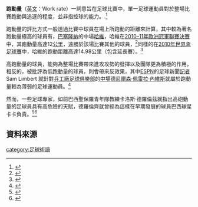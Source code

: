 {{noteTA
|G1=football|1=zh-hans:哈维;zh-hk:沙維;zh-tw:哈維;
}}
'''跑動量'''（[[英文|英文]]：Work rate）一詞意旨在足球比賽中，單一足球運動員對於整場比賽跑動與追逐的程度，並非指控球的能力。.<ref>{{cite news|url=http://oed.com/view/Entry/230216?redirectedFrom=work%20rate|title=Definition for work rate, n.|date=30 March 2011|accessdate=15 June 2011|publisher=[[Oxford_English_Dictionary_Online|Oxford English Dictionary Online]]}}</ref>

跑動量的評比方式一般透過比賽中球員在場上所跑動的距離來計算，其中較為著名跑動量極高的球員有，[[巴塞罗那足球俱乐部|巴塞隆納]]的中場[[哈維|哈維]]，哈維在[[2010–11年歐洲冠軍聯賽|2010–11年歐洲冠軍聯賽]][[2011年歐洲冠軍聯賽決賽|決賽]]中，其跑動量高達12[[公里|公里]]，遠勝於該場比賽其他的球員，<ref>{{cite news|url=http://www.bbc.co.uk/blogs/thefootballtacticsblog/2011/05/barcelona_provide_a_coachs_dre.html|title=Barcelona provide a coach's dream|date=30 May 2011|accessdate=15 June 2011|publisher=[[BBC_Sport|BBC Sport]]|archive-date=2016-03-06|archive-url=https://web.archive.org/web/20160306122941/http://www.bbc.co.uk/blogs/thefootballtacticsblog/2011/05/barcelona_provide_a_coachs_dre.html|dead-url=no}}</ref>同樣的在[[2010年世界盃足球賽|2010年世界盃足球賽]]中，哈維的跑動距離高達14.98公里（包含延長賽）。<ref>{{cite news|url=http://www.fifa.com/mm/document/tournament/competition/01/27/28/20/64_0711_ned-esp_playersheatmap.pdf|title=2010 FIFA World Cup South Africa Players Heat Map|date=11 July 2010|accessdate=15 June 2011|publisher=[[FIFA.com|FIFA.com]]|archive-date=2015-09-24|archive-url=https://web.archive.org/web/20150924182806/http://www.fifa.com/mm/document/tournament/competition/01/27/28/20/64_0711_ned-esp_playersheatmap.pdf|dead-url=no}}</ref>

高跑動量的球員，能夠為整場比賽帶來進攻攻勢的發揮以及團隊更為積極的作用，相反的，被批評為低跑動量的球員，則會帶來反效果，其中[[ESPN|ESPN]]的足球新聞[[記者|記者]] Sam Limbert 就針對[[阿森纳足球俱乐部|兵工廠足球俱樂部]]的[[中場|中場]][[丹尼遜·彭利拿·尼維斯|德尼爾森·佩雷拉·內維斯]]就屬於跑動量較為薄弱的足球運動員。<ref>{{cite news|url=http://blogs.soccernet.com/arsenal/archives/2011/05/time_to_renew_the_faith_1.php|title=Arsenal: Time to renew the faith|date=29 May 2011|accessdate=15 June 2011|publisher=[[ESPN_Soccernet|ESPN Soccernet]]|deadurl=yes|archiveurl=https://web.archive.org/web/20110526100115/http://blogs.soccernet.com/arsenal/archives/2011/05/time_to_renew_the_faith_1.php|archivedate=2011年5月26日}}</ref>

然而，一些足球專家，如前巴西聖保羅青年隊教練卡洛斯·德羅倫茲就指出高砲動量的足球員具有高危險的天賦，德羅倫齊就曾經為這樣在早期發展的球員巴西球星卡卡負責。<ref>{{cite news|url=http://www.guardian.co.uk/football/2010/jun/04/world-cup-2010-best-players|title=World Cup 2010: Seven of the best players going to South Africa|date=4 June 2010|accessdate=15 June 2011|publisher=[[The_Guardian|The Guardian]]|archive-date=2010-06-07|archive-url=https://web.archive.org/web/20100607032615/http://www.guardian.co.uk/football/2010/jun/04/world-cup-2010-best-players|dead-url=no}}</ref><ref>{{cite news|url=http://riotimesonline.com/brazil-news/front-page/brazils-world-cup-countdown/#|title=Brazil's World Cup countdown|date=8 June 2010|accessdate=15 June 2011|publisher=The Rio Times|archive-date=2015-04-04|archive-url=https://web.archive.org/web/20150404190821/http://riotimesonline.com/brazil-news/front-page/brazils-world-cup-countdown/|dead-url=no}}</ref>

== 資料來源 ==
{{Reflist}}

[[category:足球術語|category:足球術語]]